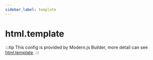 ```yaml
---
sidebar_label: template
---
```


# html.template

:::tip
This config is provided by Modern.js Builder, more detail can see [html.template](https://modernjs.dev/builder/en/api/config-html.html#htmltemplate).
:::


<Main />
